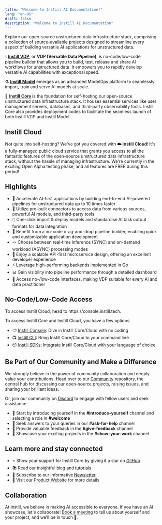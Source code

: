 ```yaml
---
title: "Welcome to Instill AI Documentation!"
lang: "en-US"
draft: false
description: "Welcome to Instill AI Documentation"
---
```


Explore our open-source unstructured data infrastructure stack, comprising a collection of source-available projects designed to streamline every aspect of building versatile AI applications for unstructured data.

<ZoomableImg
  src="https://raw.githubusercontent.com/instill-ai/.github/main/img/instill-projects.svg"
  alt="Open-source Unstructured Data Infrastructure Stack"
  width="600px"
/>

💧 [**Instill VDP**](https://github.com/instill-ai/vdp), or **VDP (Versatile Data Pipeline)**, is no-code/low-code pipeline builder that allows you to build, test, release and share AI workflows for unstructured data.
It empowers you to rapidly develop versatile AI capabilities with exceptional speed.

⚗️ [**Instill Model**](https://github.com/instill-ai/model) emerges as an advanced ModelOps platform to seamlessly import, train and serve AI models at scale.

🔮 [**Instill Core**](https://github.com/instill-ai/core) is the foundation for self-hosting our open-source unstructured data infrastructure stack.
It houses essential services like user management servers, databases, and third-party observability tools.
Instill Core also provides deployment codes to facilitate the seamless launch of both Instill VDP and Instill Model.

## Instill Cloud

Not quite into self-hosting? We've got you covered with **☁️ Instill Cloud**!
It's a fully-managed public cloud service that grants you access to all the fantastic features of the open-source unstructured data infrastructure stack, without the hassle of managing infrastructure.
We're currently in the exciting Open Alpha testing phase, and all features are FREE during this period!

<CtaButton
  text="🚀 Try Instill Cloud Free"
  link="https://console.instill.tech/?utm_source=documentation&utm_medium=link"
/>

## Highlights

- 🚀 Accelerate AI-first applications by building end-to-end AI-powered pipelines for unstructured data up to 10 times faster
- 🔌 Utilize pre-built connectors to access data from various sources, powerful AI models, and third-party tools
- 🖱️ One-click import & deploy models and standardise AI task output formats for data integration
- 🌟 Benefit from a no-code drag-and-drop pipeline builder, enabling quick and customizable application development
- 🪢 Choose between real-time inference (SYNC) and on-demand workload (ASYNC) processing modes
- 🧁 Enjoy a scalable API-first microservice design, offering an excellent developer experience
- ⚡️ Leverage high-performing backends implemented in Go
- 📊 Gain visibility into pipeline performance through a detailed dashboard
- 🤠 Access no-/low-code interfaces, making VDP suitable for every AI and data practitioner

## No-Code/Low-Code Access

<InfoBlock type="info" title="Info">
  To access Instill Cloud, head to https://console.instill.tech.
</InfoBlock>

To access Instill Core and Instill Cloud, you have a few options:

- ⛅ [Instill Console](https://github.com/instill-ai/console): Dive in Instill Core/Cloud with no coding
- 📺 [Instill CLI](https://github.com/instill-ai/cli): Bring Instill Core/Cloud to your command line
- 📦 [Instill SDKs](/docs/sdk/overview): Integrate Instill Core/Cloud with your language of choice

## Be Part of Our Community and Make a Difference

We strongly believe in the power of community collaboration and deeply value your contributions.
Head over to our [Community](https://github.com/instill-ai/community) repository, the central hub for discussing our open-source projects, raising issues, and sharing your brilliant ideas.

Or, join our community on [Discord](https://discord.gg/sevxWsqpGh) to engage with fellow users and seek assistance:

- 👋 Start by introducing yourself in the **#introduce-yourself** channel and selecting a role in **#welcome**
- 🫶 Seek answers to your queries in our **#ask-for-help** channel
- 🙏 Provide valuable feedback in the **#give-feedback** channel
- 💎 Showcase your exciting projects in the **#show-your-work** channel

## Learn more and stay connected

- ⭐️ Show your support for Instill Core by giving it a star on [GitHub](https://github.com/instill-ai)
- 📚 Read our insightful [blog](/blog/?utm_source=documentation&utm_medium=link) and [tutorials](/tutorials/?utm_source=documentation&utm_medium=link)
- 📖 Subscribe to our informative [Newsletter](/newsletter/?utm_source=documentation&utm_medium=link)
- 🚀 Visit our [Product Website](/?utm_source=documentation&utm_medium=link) for more details

## Collaboration

At Instill, we believe in making AI accessible to everyone.
If you have an AI showcase, let's collaborate!
[Book a meeting](https://calendly.com/instill-ai/chat-with-us) to tell us about yourself and your project, and we'll be in touch 👐.

